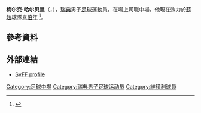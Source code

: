 {{Infobox football biography
| name        = 梅尔克·哈尔贝里<br />Melker Hallberg
| image       = MelkerHallberg.jpg
| fullname    = Charles Melker Otto Hallberg
| birth_date  = {{Birth date and age|1995|10|20|df=y}}
| birth_place = [[瑞典|瑞典]][[永比霍爾姆|永比霍爾姆]]
| height      = {{height|m=1.80}}
| position    = 中場
| currentclub = [[希伯尼安足球俱乐部|喜伯年]]
| clubnumber  = 20
| youthyears1 =  
| youthclubs1 = Möre BK
| youthyears2 = 2010–2011 
| youthclubs2 = [[卡爾馬足球會|卡爾馬]]
| years1 = 2012–2014
| clubs1 = [[卡爾馬足球會|卡爾馬]]
| caps1  = 54
| goals1 = 6
| years2 = 2014–2018
| clubs2 = [[烏迪內斯足球俱樂部|烏迪內斯]]
| caps2  = 4
| goals2 = 0
| years3 = 2015
| clubs3 = → [[華拉倫加足球會|華拉倫加]] (loan)
| caps3 = 10
| goals3 = 2
| years4 = 2016
| clubs4 = → [[哈馬比足球會|哈馬比]] (loan)
| caps4 = 12
| goals4 = 1
| years5 = 2016
| clubs5 = → [[阿斯科利足球俱樂部|阿斯科利]] (loan)
| caps5 =  7
| goals5 = 1
| years6 = 2017–2018
| clubs6 = → [[卡爾馬足球會|卡爾馬]] (loan)
| caps6 =  40
| goals6 = 2
| years7 = 2018–2019
| clubs7 = [[維積利足球會|維積利]]
| caps7 =  25
| goals7 = 1
| years8 = 2019–
| clubs8 = [[希伯尼安足球俱乐部|喜伯年]]
| caps8 = 22
| goals8 = 1
| nationalyears1 = 2010–2012
| nationalteam1  = 瑞典U17
| nationalcaps1  = 19
| nationalgoals1 = 0
| nationalyears2 = 2012–2014
| nationalteam2  = 瑞典U19
| nationalcaps2  = 9
| nationalgoals2 = 1
| nationalyears3 = 2013–2017
| nationalteam3  = [[瑞典21歲以下國家足球隊|瑞典U21]]
| nationalcaps3  = 23
| nationalgoals3 = 3
| nationalyears4 = 2016–
| nationalteam4  = [[瑞典國家足球隊|瑞典]]
| nationalcaps4  = 3
| nationalgoals4 = 1
| club-update = 17:13, 8 August 2020 (UTC)
| nationalteam-update = 11 January 2019
}}

'''梅尔克·哈尔贝里'''（{{lang-sv|Melker Hallberg}}，{{bd|1995年|10月20日}}），[[瑞典|瑞典]]男子[[足球|足球]]運動員，在場上司職中場。他現在效力於[[蘇格蘭超級足球聯賽|蘇超]]球隊[[希伯尼安足球俱乐部|喜伯年]] <ref>{{cite web|title=Melker Hallberg|url=http://svenskfotboll.se/allsvenskan/person/?playerid=7443|publisher=Svenskfotboll|accessdate=14 April 2012|archive-date=2017-12-28|archive-url=https://web.archive.org/web/20171228000145/http://svenskfotboll.se/allsvenskan/person/?playerid=7443|dead-url=no}}</ref>。

== 參考資料 ==	
{{reflist}}	

==外部連結==
* [http://svenskfotboll.se/allsvenskan/person/?playerid=7443 SvFF profile] {{Wayback|url=http://svenskfotboll.se/allsvenskan/person/?playerid=7443 |date=20171228000145 }}

{{Authority control}}
{{DEFAULTSORT: Hallberg, Melker}}
[[Category:足球中場|Category:足球中場]]
[[Category:瑞典男子足球运动员|Category:瑞典男子足球运动员]]
[[Category:維積利球員|Category:維積利球員]]